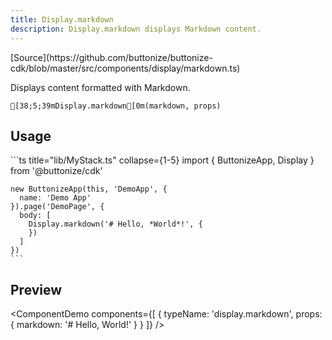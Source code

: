 ```yaml
---
title: Display.markdown
description: Display.markdown displays Markdown content.
---
```



<FrameworkSelect>
	<FrameworkContent>
		<Fragment slot="cdk">
			[Source](https://github.com/buttonize/buttonize-cdk/blob/master/src/components/display/markdown.ts)
		</Fragment>
	</FrameworkContent>
</FrameworkSelect>

Displays content formatted with Markdown.

```ansi frame="none"
[38;5;39mDisplay.markdown[0m(markdown, props)
```

## Usage

<FrameworkContent>
   <Fragment slot="cdk">
    ```ts title="lib/MyStack.ts" collapse={1-5}
    import { ButtonizeApp, Display } from '@buttonize/cdk'

    new ButtonizeApp(this, 'DemoApp', {
      name: 'Demo App'
    }).page('DemoPage', {
      body: [
        Display.markdown('# Hello, *World*!', {
        })
      ]
    })
    ```

   </Fragment>
</FrameworkContent>

## Preview

<ComponentDemo
	components={[
		{
			typeName: 'display.markdown',
			props: {
				markdown: '# Hello, World!'
			}
		}
	]}
/>
